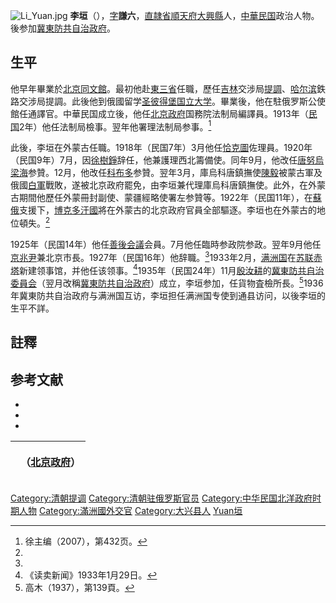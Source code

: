 [[File:Li_Yuan.jpg|thumb]]
{{for|冉魏大臣李垣|李垣 (十六国)}}
'''李垣'''（{{bd|1879年||20世纪|？|}}），[[表字|字]]'''謙六'''，[[直隷省|直隷省]][[順天府|順天府]][[大兴县_(金朝)|大興縣]]人，[[中華民国|中華民国]]政治人物。後参加[[冀東防共自治政府|冀東防共自治政府]]。

==生平==
他早年畢業於[[同文館|北京同文館]]。最初他赴[[東三省|東三省]]任職，歷任[[吉林省_(清)|吉林]]交涉局[[提調|提調]]、[[哈尔滨|哈尔滨]]鉄路交涉局提調。此後他到俄國留学[[圣彼得堡国立大学|圣彼得堡国立大学]]。畢業後，他在駐俄罗斯公使館任通譯官。中華民国成立後，他任[[中华民国北京政府|北京政府]]国務院法制局編譯員。1913年（[[民国紀元|民国]]2年）他任法制局檢事。翌年他署理法制局参事。<ref name=Xu>徐主编（2007），第432页。</ref>

此後，李垣在外蒙古任職。1918年（民国7年）3月他任[[恰克圖|恰克圖]]佐理員。1920年（民国9年）7月，因[[徐樹錚|徐樹錚]]辞任，他兼護理西北籌備使。同年9月，他改任[[唐努烏梁海|唐努烏梁海]]参贊。12月，他改任[[科布多|科布多]]参贊。翌年3月，庫烏科唐鎮撫使[[陳毅_(1873年)|陳毅]]被蒙古軍及俄國[[白軍|白軍]]戰敗，遂被北京政府罷免，由李垣兼代理庫烏科唐鎮撫使。此外，在外蒙古期間他歷任外蒙冊封副使、蒙疆經略使署左参贊等。1922年（民国11年），在[[蘇俄|蘇俄]]支援下，[[博克多汗國|博克多汗國]]將在外蒙古的北京政府官員全部驅逐。李垣也在外蒙古的地位頓失。<ref name=Xu/>

1925年（民国14年）他任[[善後会議|善後会議]]会員。7月他任臨時参政院参政。翌年9月他任[[京兆尹|京兆尹]]兼北京市長。1927年（民国16年）他辞職。<ref name=Xu/>1933年2月，[[满洲国|满洲国]]在[[苏联|苏联]][[赤塔|赤塔]]新建领事馆，并他任该领事。<ref>《读卖新闻》1933年1月29日。</ref>1935年（民国24年）11月[[殷汝耕|殷汝耕]]的[[冀東防共自治委員会|冀東防共自治委員会]]（翌月改稱[[冀東防共自治政府|冀東防共自治政府]]）成立，李垣参加，任貨物査檢所長。<ref>高木（1937），第139頁。</ref>1936年冀東防共自治政府与满洲国互访，李垣担任满洲国专使到通县访问，以後李垣的生平不詳。

== 註釋 ==
{{reflist}}
== 参考文献 ==
* <span style="font-size:90%;">{{Cite book<!--|Zh-->|author = 徐友春主編|title = 民国人物大辞典 增訂版|year = 2007|publisher = 河北人民出版社|isbn = 978-7-202-03014-1}}</span>
* <span style="font-size:90%;">{{Cite book<!--|Zh-->|author = 高木翔之助|title = 冀東政權的正體|year = 1937|publisher = 北支那社|isbn = }}</span>
* <span style="font-size:90%;">{{Cite book<!--|Zh-->|author = 劉寿林等編|title = 民国職官年表|year = 1995|publisher = 中華書局|isbn = 7-101-01320-1}}</span>

{| class="wikitable" style="margin:0 auto"
|- 
!　{{CHN1912}}（[[中华民国北京政府|北京政府]]）
{{先代次代|[[京兆尹|京兆尹]]|<small>1926年5月 - 1927年9月</small>|[[劉驥|劉驥]]|[[張濟新|張濟新]]}}
|}

{{北京市市長|京兆}}
{{DEFAULTSORT:Li}}
[[Category:清朝提调|Category:清朝提调]]
[[Category:清朝驻俄罗斯官员|Category:清朝驻俄罗斯官员]]
[[Category:中华民国北洋政府时期人物|Category:中华民国北洋政府时期人物]]
[[Category:滿洲國外交官|Category:滿洲國外交官]]
[[Category:大兴县人|Category:大兴县人]]
[[Category:李姓|Yuan垣]]